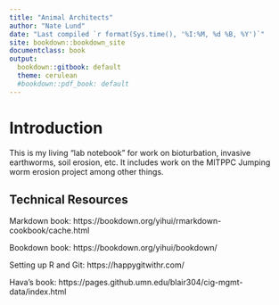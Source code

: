 ```yaml
---
title: "Animal Architects"
author: "Nate Lund"
date: "Last compiled `r format(Sys.time(), '%I:%M, %d %B, %Y')`"
site: bookdown::bookdown_site
documentclass: book
output:
  bookdown::gitbook: default
  theme: cerulean
  #bookdown::pdf_book: default
---
```


# Introduction

This is my living "lab notebook" for work on bioturbation, invasive earthworms, soil erosion, etc. It includes work on the MITPPC Jumping worm erosion project among other things.


## Technical Resources

Markdown book: https://bookdown.org/yihui/rmarkdown-cookbook/cache.html

Bookdown book: https://bookdown.org/yihui/bookdown/

Setting up R and Git: https://happygitwithr.com/

Hava's book: https://pages.github.umn.edu/blair304/cig-mgmt-data/index.html
